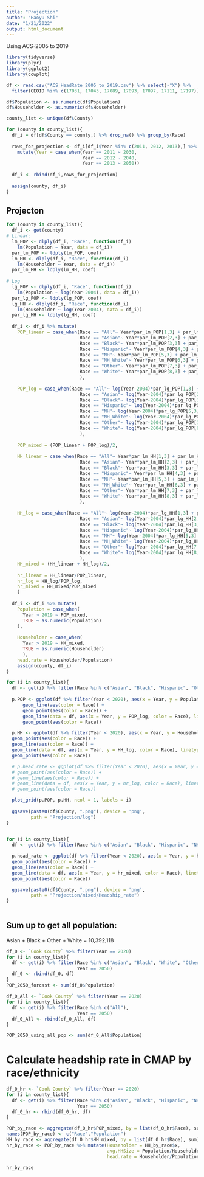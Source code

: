 ```yaml
---
title: "Projection"
author: "Haoyu Shi"
date: "1/21/2022"
output: html_document
---
```

Using ACS-2005 to 2019
```r
library(tidyverse)
library(plyr)
library(ggplot2)
library(cowplot)
```

```r
df <- read.csv("ACS_HeadRate_2005_to_2019.csv") %>% select(-"X") %>%
  filter(GEOID %in% c(17031, 17043, 17089, 17093, 17097, 17111, 17197))

df$Population <- as.numeric(df$Population)
df$Householder <- as.numeric(df$Householder)

county_list <- unique(df$County)
```

```r
for (county in county_list){
  df_i = df[df$County == county,] %>% drop_na() %>% group_by(Race)
  
  rows_for_projection <- df_i[df_i$Year %in% c(2011, 2012, 2013),] %>%
    mutate(Year = case_when(Year == 2011 ~ 2030,
                            Year == 2012 ~ 2040,
                            Year == 2013 ~ 2050))
  
  df_i <- rbind(df_i,rows_for_projection)
  
  assign(county, df_i)
}
```

## Projecton
```r
for (county in county_list){
  df_i <- get(county)
# Linear:  
  lm_POP <- dlply(df_i, "Race", function(df_i) 
    lm(Population ~ Year, data = df_i))
  par_lm_POP <- ldply(lm_POP, coef)
  lm_HH <- dlply(df_i, "Race", function(df_i) 
    lm(Householder ~ Year, data = df_i))
  par_lm_HH <- ldply(lm_HH, coef)
  
# Log  
  lg_POP <- dlply(df_i, "Race", function(df_i) 
    lm(Population ~ log(Year-2004), data = df_i))
  par_lg_POP <- ldply(lg_POP, coef)
  lg_HH <- dlply(df_i, "Race", function(df_i) 
    lm(Householder ~ log(Year-2004), data = df_i))
  par_lg_HH <- ldply(lg_HH, coef)
  
  df_i <- df_i %>% mutate(
    POP_linear = case_when(Race == "All"~ Year*par_lm_POP[1,3] + par_lm_POP[1,2],
                           Race == "Asian"~ Year*par_lm_POP[2,3] + par_lm_POP[2,2],
                           Race == "Black"~ Year*par_lm_POP[3,3] + par_lm_POP[3,2],
                           Race == "Hispanic"~ Year*par_lm_POP[4,3] + par_lm_POP[4,2],
                           Race == "NH"~ Year*par_lm_POP[5,3] + par_lm_POP[5,2],
                           Race == "NH_White"~ Year*par_lm_POP[6,3] + par_lm_POP[6,2],
                           Race == "Other"~ Year*par_lm_POP[7,3] + par_lm_POP[7,2],
                           Race == "White"~ Year*par_lm_POP[8,3] + par_lm_POP[8,2]
                           ),
    
    POP_log = case_when(Race == "All"~ log(Year-2004)*par_lg_POP[1,3] + par_lg_POP[1,2],
                           Race == "Asian"~ log(Year-2004)*par_lg_POP[2,3] + par_lg_POP[2,2],
                           Race == "Black"~ log(Year-2004)*par_lg_POP[3,3] + par_lg_POP[3,2],
                           Race == "Hispanic"~ log(Year-2004)*par_lg_POP[4,3] + par_lg_POP[4,2],
                           Race == "NH"~ log(Year-2004)*par_lg_POP[5,3] + par_lg_POP[5,2],
                           Race == "NH_White"~ log(Year-2004)*par_lg_POP[6,3] + par_lg_POP[6,2],
                           Race == "Other"~ log(Year-2004)*par_lg_POP[7,3] + par_lg_POP[7,2],
                           Race == "White"~ log(Year-2004)*par_lg_POP[8,3] + par_lg_POP[8,2]
                           ),
    
    POP_mixed = (POP_linear + POP_log)/2,
    
    HH_linear = case_when(Race == "All"~ Year*par_lm_HH[1,3] + par_lm_HH[1,2],
                           Race == "Asian"~ Year*par_lm_HH[2,3] + par_lm_HH[2,2],
                           Race == "Black"~ Year*par_lm_HH[3,3] + par_lm_HH[3,2],
                           Race == "Hispanic"~ Year*par_lm_HH[4,3] + par_lm_HH[4,2],
                           Race == "NH"~ Year*par_lm_HH[5,3] + par_lm_HH[5,2],
                           Race == "NH_White"~ Year*par_lm_HH[6,3] + par_lm_HH[6,2],
                           Race == "Other"~ Year*par_lm_HH[7,3] + par_lm_HH[7,2],
                           Race == "White"~ Year*par_lm_HH[8,3] + par_lm_HH[8,2]
                           ),
    
    HH_log = case_when(Race == "All"~ log(Year-2004)*par_lg_HH[1,3] + par_lg_HH[1,2],
                           Race == "Asian"~ log(Year-2004)*par_lg_HH[2,3] + par_lg_HH[2,2],
                           Race == "Black"~ log(Year-2004)*par_lg_HH[3,3] + par_lg_HH[3,2],
                           Race == "Hispanic"~ log(Year-2004)*par_lg_HH[4,3] + par_lg_HH[4,2],
                           Race == "NH"~ log(Year-2004)*par_lg_HH[5,3] + par_lg_HH[5,2],
                           Race == "NH_White"~ log(Year-2004)*par_lg_HH[6,3] + par_lg_HH[6,2],
                           Race == "Other"~ log(Year-2004)*par_lg_HH[7,3] + par_lg_HH[7,2],
                           Race == "White"~ log(Year-2004)*par_lg_HH[8,3] + par_lg_HH[8,2]
                           ),
    HH_mixed = (HH_linear + HH_log)/2,
    
    hr_linear = HH_linear/POP_linear,
    hr_log = HH_log/POP_log,
    hr_mixed = HH_mixed/POP_mixed
    )
  
  df_i <- df_i %>% mutate( 
    Population = case_when(
      Year > 2019 ~ POP_mixed,
      TRUE ~ as.numeric(Population)
    ),
    
    Householder = case_when(
      Year > 2019 ~ HH_mixed,
      TRUE ~ as.numeric(Householder)
      ),
    head.rate = Householder/Population)
    assign(county, df_i)
}
```





```r
for (i in county_list){
  df <- get(i) %>% filter(Race %in% c("Asian", "Black", "Hispanic", "Other"))
  
  p.POP <- ggplot(df %>% filter(Year < 2020), aes(x = Year, y = Population)) +
      geom_line(aes(color = Race)) +
      geom_point(aes(color = Race)) + 
      geom_line(data = df, aes(x = Year, y = POP_log, color = Race), linetype = "dashed") +
      geom_point(aes(color = Race))

  p.HH <- ggplot(df %>% filter(Year < 2020), aes(x = Year, y = Householder)) +
  geom_point(aes(color = Race)) +
  geom_line(aes(color = Race)) +
  geom_line(data = df, aes(x = Year, y = HH_log, color = Race), linetype = "dashed") +
  geom_point(aes(color = Race))

  # p.head_rate <- ggplot(df %>% filter(Year < 2020), aes(x = Year, y = head.rate)) +
  # geom_point(aes(color = Race)) +
  # geom_line(aes(color = Race)) +
  # geom_line(data = df, aes(x = Year, y = hr_log, color = Race), linetype = "dashed") +
  # geom_point(aes(color = Race))

  plot_grid(p.POP, p.HH, ncol = 1, labels = i)
  
  ggsave(paste0(df$County, ".png"), device = 'png', 
         path = "Projection/log")
}
  
```

```r
for (i in county_list){
  df <- get(i) %>% filter(Race %in% c("Asian", "Black", "Hispanic", "NH_White", "Other"))

  p.head_rate <- ggplot(df %>% filter(Year < 2020), aes(x = Year, y = head.rate)) +
  geom_point(aes(color = Race)) +
  geom_line(aes(color = Race)) +
  geom_line(data = df, aes(x = Year, y = hr_mixed, color = Race), linetype = "dashed") +
  geom_point(aes(color = Race))

  ggsave(paste0(df$County, ".png"), device = 'png', 
         path = "Projection/mixed/Headship_rate")
}
  
```
## Sum up to get all population:
Asian + Black + Other + White = 10,392,118
```r
df_0 <- `Cook County` %>% filter(Year == 2020)
for (i in county_list){
  df <- get(i) %>% filter(Race %in% c("Asian", "Black", "White", "Other"),
                          Year == 2050)
  df_0 <- rbind(df_0, df)
}
POP_2050_forcast <- sum(df_0$Population)
```


```r
df_0_All <- `Cook County` %>% filter(Year == 2020)
for (i in county_list){
  df <- get(i) %>% filter(Race %in% c("All"),
                          Year == 2050)
  df_0_All <- rbind(df_0_All, df)
}

POP_2050_using_all_pop <- sum(df_0_All$Population)
```

# Calculate headship rate in CMAP by race/ethnicity
```r
df_0_hr <- `Cook County` %>% filter(Year == 2020)
for (i in county_list){
  df <- get(i) %>% filter(Race %in% c("Asian", "Black", "Hispanic", "NH_White", "White", "NH", "Other"),
                          Year == 2050)
  df_0_hr <- rbind(df_0_hr, df)
}

POP_by_race <- aggregate(df_0_hr$POP_mixed, by = list(df_0_hr$Race), sum)
names(POP_by_race) <- c("Race","Population")
HH_by_race <- aggregate(df_0_hr$HH_mixed, by = list(df_0_hr$Race), sum)
hr_by_race <- POP_by_race %>% mutate(Householder = HH_by_race$x,
                                     avg.HHSize = Population/Householder,
                                     head.rate = Householder/Population)
```

```r
hr_by_race
```

